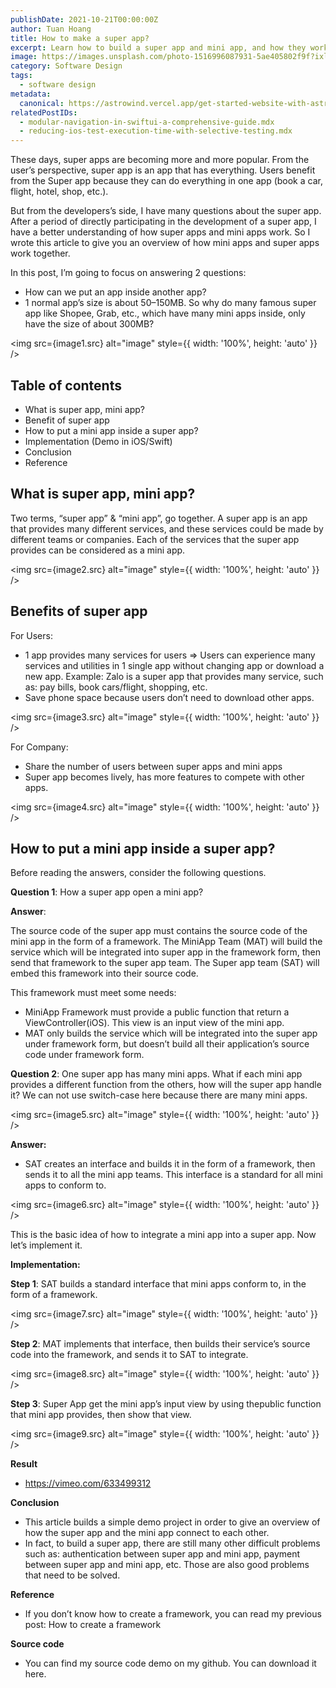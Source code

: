 ```yaml
---
publishDate: 2021-10-21T00:00:00Z
author: Tuan Hoang
title: How to make a super app?
excerpt: Learn how to build a super app and mini app, and how they work together. Discover the benefits of super apps and how to put a mini app inside a super app.
image: https://images.unsplash.com/photo-1516996087931-5ae405802f9f?ixlib=rb-4.0.3&ixid=M3wxMjA3fDB8MHxwaG90by1wYWdlfHx8fGVufDB8fHx8fA%3D%3D&auto=format&fit=crop&w=2070&q=80
category: Software Design
tags:
  - software design
metadata:
  canonical: https://astrowind.vercel.app/get-started-website-with-astro-tailwind-css
relatedPostIDs:
  - modular-navigation-in-swiftui-a-comprehensive-guide.mdx
  - reducing-ios-test-execution-time-with-selective-testing.mdx
---
```



These days, super apps are becoming more and more popular.
From the user’s perspective, super app is an app that has everything. Users benefit from the Super app because they can do everything in one app (book a car, flight, hotel, shop, etc.).


But from the developers’s side, I have many questions about the super app.
After a period of directly participating in the development of a super app, I have a better understanding of how super apps and mini apps work. So I wrote this article to give you an overview of how mini apps and super apps work together.

In this post, I’m going to focus on answering 2 questions:
- How can we put an app inside another app?
- 1 normal app’s size is about 50–150MB. So why do many famous super app like Shopee, Grab, etc., which have many mini apps inside, only have the size of about 300MB?

<img src={image1.src} alt="image" style={{ width: '100%', height: 'auto' }} />

## Table of contents

- What is super app, mini app?
- Benefit of super app
- How to put a mini app inside a super app?
- Implementation (Demo in iOS/Swift)
- Conclusion
- Reference

## What is super app, mini app?

Two terms, “super app” & “mini app”, go together.
A super app is an app that provides many different services, and these services could be made by different teams or companies.
Each of the services that the super app provides can be considered as a mini app.

<img src={image2.src} alt="image" style={{ width: '100%', height: 'auto' }} />

## Benefits of super app

For Users:
- 1 app provides many services for users => Users can experience many services and utilities in 1 single app without changing app or download a new app.
Example: Zalo is a super app that provides many service, such as: pay bills, book cars/flight, shopping, etc.
- Save phone space because users don’t need to download other apps.

<img src={image3.src} alt="image" style={{ width: '100%', height: 'auto' }} />

For Company:
- Share the number of users between super apps and mini apps
- Super app becomes lively, has more features to compete with other apps.

<img src={image4.src} alt="image" style={{ width: '100%', height: 'auto' }} />

## How to put a mini app inside a super app?

Before reading the answers, consider the following questions.

**Question 1**: How a super app open a mini app?

**Answer**:

The source code of the super app must contains the source code of the mini app in the form of a framework. The MiniApp Team (MAT) will build the service which will be integrated into super app in the framework form, then send that framework to the super app team. The Super app team (SAT) will embed this framework into their source code.

This framework must meet some needs:
- MiniApp Framework must provide a public function that return a ViewController(iOS). This view is an input view of the mini app.
- MAT only builds the service which will be integrated into the super app under framework form, but doesn’t build all their application’s source code under framework form.

**Question 2**: One super app has many mini apps. What if each mini app provides a different function from the others, how will the super app handle it? We can not use switch-case here because there are many mini apps.

<img src={image5.src} alt="image" style={{ width: '100%', height: 'auto' }} />

**Answer:**

- SAT creates an interface and builds it in the form of a framework, then sends it to all the mini app teams. This interface is a standard for all mini apps to conform to.

<img src={image6.src} alt="image" style={{ width: '100%', height: 'auto' }} />

This is the basic idea of how to integrate a mini app into a super app. Now let’s implement it.

**Implementation:**

**Step 1**: SAT builds a standard interface that mini apps conform to, in the form of a framework.

<img src={image7.src} alt="image" style={{ width: '100%', height: 'auto' }} />

**Step 2**: MAT implements that interface, then builds their service’s source code into the framework, and sends it to SAT to integrate.

<img src={image8.src} alt="image" style={{ width: '100%', height: 'auto' }} />

**Step 3**: Super App get the mini app’s input view by using thepublic function that mini app provides, then show that view.

<img src={image9.src} alt="image" style={{ width: '100%', height: 'auto' }} />

**Result**

- https://vimeo.com/633499312

**Conclusion**
- This article builds a simple demo project in order to give an overview of how the super app and the mini app connect to each other.
- In fact, to build a super app, there are still many other difficult problems such as: authentication between super app and mini app, payment between super app and mini app, etc. Those are also good problems that need to be solved.

**Reference**
- If you don’t know how to create a framework, you can read my previous post: How to create a framework

**Source code**
- You can find my source code demo on my github. You can download it here.